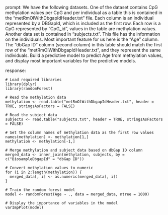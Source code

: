 prompt:
We have the following datasets. One of the dataset contains CpG methylation values per CpG and per individual as a table this is contained in the “metRmOlWithDbgapIdHeader.txt” file. Each column is an individual represented by a DBGapId, which is included as the first row. Each row is a CpG represented by "CpG_id", values in the table are methylation values. Another data set is contained in “subjects.txt”. This file has the information on the individuals. Most important feature for us here is the "Age" column. The "dbGap ID" column (second column) in this table should match the first row of the "metRmOlWithDbgapIdHeader.txt", and they represent the same individuals. Build a predictive model to predict Age from methylation values, and display most important variables for the predictive models. 

response:
```
# Load required libraries
library(dplyr)
library(randomForest)

# Read the methylation data
methylation <- read.table("metRmOlWithDbgapIdHeader.txt", header = TRUE, stringsAsFactors = FALSE)

# Read the subject data
subjects <- read.table("subjects.txt", header = TRUE, stringsAsFactors = FALSE)

# Set the column names of methylation data as the first row values
names(methylation) <- methylation[1,]
methylation <- methylation[-1,]

# Merge methylation and subject data based on dbGap ID column
merged_data <- inner_join(methylation, subjects, by = c("BiosampleDbgapId" = "dbGap ID"))

# Convert methylation values to numeric
for (i in 2:length(methylation)) {
  merged_data[, i] <- as.numeric(merged_data[, i])
}

# Train the random forest model
model <- randomForest(Age ~ ., data = merged_data, ntree = 1000)

# Display the importance of variables in the model
varImpPlot(model)
```

